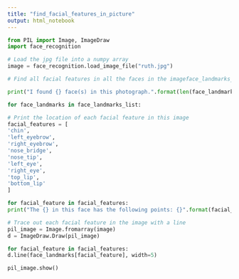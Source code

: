 ```yaml
---
title: "find_facial_features_in_picture"
output: html_notebook
---
```


```python
from PIL import Image, ImageDraw
import face_recognition

# Load the jpg file into a numpy array
image = face_recognition.load_image_file("ruth.jpg")

# Find all facial features in all the faces in the imageface_landmarks_list = face_recognition.face_landmarks(image)

print("I found {} face(s) in this photograph.".format(len(face_landmarks_list)))

for face_landmarks in face_landmarks_list:

# Print the location of each facial feature in this image
facial_features = [
'chin',
'left_eyebrow',
'right_eyebrow',
'nose_bridge',
'nose_tip',
'left_eye',
'right_eye',
'top_lip',
'bottom_lip'
]

for facial_feature in facial_features:
print("The {} in this face has the following points: {}".format(facial_feature, face_landmarks[facial_feature]))

# Trace out each facial feature in the image with a line
pil_image = Image.fromarray(image)
d = ImageDraw.Draw(pil_image)

for facial_feature in facial_features:
d.line(face_landmarks[facial_feature], width=5)

pil_image.show()
```
